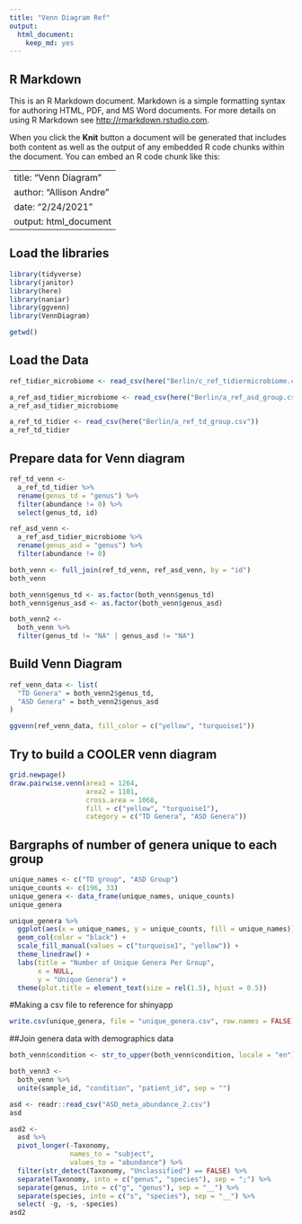 ```yaml
---
title: "Venn Diagram Ref"
output: 
  html_document: 
    keep_md: yes
---
```


## R Markdown

This is an R Markdown document. Markdown is a simple formatting syntax for authoring HTML, PDF, and MS Word documents. For more details on using R Markdown see <http://rmarkdown.rstudio.com>.

When you click the **Knit** button a document will be generated that includes both content as well as the output of any embedded R code chunks within the document. You can embed an R code chunk like this:

---
title: "Venn Diagram"
author: "Allison Andre"
date: "2/24/2021"
output: html_document
---

## Load the libraries
```r
library(tidyverse)
library(janitor)
library(here)
library(naniar)
library(ggvenn)
library(VennDiagram)
``` 

```r
getwd()
```


## Load the Data
```r
ref_tidier_microbiome <- read_csv(here("Berlin/c_ref_tidiermicrobiome.csv"))
```


```r
a_ref_asd_tidier_microbiome <- read_csv(here("Berlin/a_ref_asd_group.csv"))
a_ref_asd_tidier_microbiome
```

```r
a_ref_td_tidier <- read_csv(here("Berlin/a_ref_td_group.csv"))
a_ref_td_tidier 
```

## Prepare data for Venn diagram
```r
ref_td_venn <-
  a_ref_td_tidier %>% 
  rename(genus_td = "genus") %>% 
  filter(abundance != 0) %>% 
  select(genus_td, id)
```

```r
ref_asd_venn <-
  a_ref_asd_tidier_microbiome %>% 
  rename(genus_asd = "genus") %>% 
  filter(abundance != 0)
```

```r
both_venn <- full_join(ref_td_venn, ref_asd_venn, by = "id")
both_venn
```

```r
both_venn$genus_td <- as.factor(both_venn$genus_td)
both_venn$genus_asd <- as.factor(both_venn$genus_asd)
```

```r
both_venn2 <- 
  both_venn %>% 
  filter(genus_td != "NA" | genus_asd != "NA")
```


## Build Venn Diagram

```r
ref_venn_data <- list(
  "TD Genera" = both_venn2$genus_td,
  "ASD Genera" = both_venn2$genus_asd
)
```



```r
ggvenn(ref_venn_data, fill_color = c("yellow", "turquoise1"))
```

## Try to build a COOLER venn diagram

```r
grid.newpage()
draw.pairwise.venn(area1 = 1264,                      
                   area2 = 1101,
                   cross.area = 1068, 
                   fill = c("yellow", "turquoise1"), 
                   category = c("TD Genera", "ASD Genera"))
```


## Bargraphs of number of genera unique to each group

```r
unique_names <- c("TD group", "ASD Group")
unique_counts <- c(196, 33)
unique_genera <- data_frame(unique_names, unique_counts)
unique_genera
```

```r
unique_genera %>% 
  ggplot(aes(x = unique_names, y = unique_counts, fill = unique_names)) +
  geom_col(color = "black") + 
  scale_fill_manual(values = c("turquoise1", "yellow")) +
  theme_linedraw() +
  labs(title = "Number of Unique Genera Per Group",
       x = NULL,
       y = "Unique Genera") +
  theme(plot.title = element_text(size = rel(1.5), hjust = 0.5)) 
```

#Making a csv file to reference for shinyapp
```r
write.csv(unique_genera, file = "unique_genera.csv", row.names = FALSE)
```



##Join genera data with demographics data
```r
both_venn$condition <- str_to_upper(both_venn$condition, locale = "en")
```

```r
both_venn3 <-
  both_venn %>% 
  unite(sample_id, "condition", "patient_id", sep = "")
```

```r
asd <- readr::read_csv("ASD_meta_abundance_2.csv")
asd
```
```r
asd2 <- 
  asd %>% 
  pivot_longer(-Taxonomy, 
               names_to = "subject", 
               values_to = "abundance") %>% 
  filter(str_detect(Taxonomy, "Unclassified") == FALSE) %>% 
  separate(Taxonomy, into = c("genus", "species"), sep = ";") %>% 
  separate(genus, into = c("g", "genus"), sep = "__") %>% 
  separate(species, into = c("s", "species"), sep = "__") %>% 
  select( -g, -s, -species)
asd2
```

```r
```
